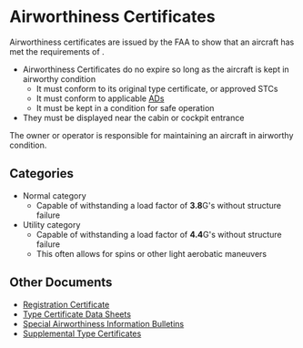 

# Airworthiness Certificates

Airworthiness certificates are issued by the FAA to show that an aircraft has met the requirements
of <Reg showTitle part="23" />.

- Airworthiness Certificates do no expire so long as the aircraft is kept in airworthy condition
  - It must conform to its original type certificate, or approved STCs
  - It must conform to applicable [ADs](/topics/regulations/airworthiness/ads)
  - It must be kept in a condition for safe operation
- They must be displayed near the cabin or cockpit entrance <Reg part="91.203(b)" />

The owner or operator is responsible for maintaining an aircraft in airworthy condition. <Reg part="91.213" />

## Categories

- Normal category
  - Capable of withstanding a load factor of **3.8**G's without structure failure
- Utility category
  - Capable of withstanding a load factor of **4.4**G's without structure failure
  - This often allows for spins or other light aerobatic maneuvers

## Other Documents

- [Registration Certificate](/topics/regulations/airworthiness/registration)
- [Type Certificate Data Sheets](/topics/regulations/airworthiness/tcds)
- [Special Airworthiness Information Bulletins](/topics/regulations/airworthiness/ads)
- [Supplemental Type Certificates](/topics/regulations/airworthiness/stcs)
